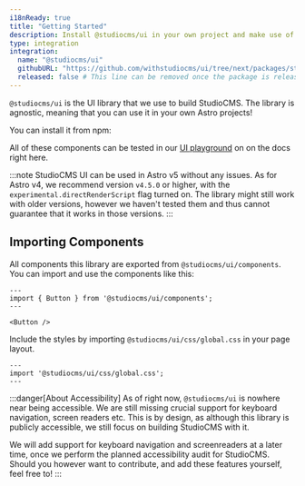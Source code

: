 ```yaml
---
i18nReady: true
title: "Getting Started"
description: Install @studiocms/ui in your own project and make use of our components!
type: integration
integration:
  name: "@studiocms/ui"
  githubURL: "https://github.com/withstudiocms/ui/tree/next/packages/studiocms_ui"
  released: false # This line can be removed once the package is released
---
```



`@studiocms/ui` is the UI library that we use to build StudioCMS. The library is agnostic, meaning that you can use it
in your own Astro projects! 

You can install it from npm:

<PackageManagers type="add" pkg="@studiocms/ui" />

All of these components can be tested in our [UI playground](https://ui-testing.studiocms.dev/) on on the docs right here.

:::note
StudioCMS UI can be used in Astro v5 without any issues. As for Astro v4, we recommend version `v4.5.0` or higher, with the 
`experimental.directRenderScript` flag turned on. The library might still work with older versions, however we haven't tested 
them and thus cannot guarantee that it works in those versions.
:::

## Importing Components

All components this library are exported from `@studiocms/ui/components`. You can import and use the components like this:

```astro showLinenumbers title="ButtonExample.astro"
---
import { Button } from '@studiocms/ui/components';
---

<Button />
```

Include the styles by importing `@studiocms/ui/css/global.css` in your page layout.

```astro showLinenumbers title="Layout.astro"
---
import '@studiocms/ui/css/global.css';
---
```

:::danger[About Accessibility]
As of right now, `@studiocms/ui` is nowhere near being accessible. We are still missing crucial support for keyboard navigation,
screen readers etc. This is by design, as although this library is publicly accessible, we still focus on building StudioCMS with it.

We will add support for keyboard navigation and screenreaders at a later time, once we perform the planned accessibility audit for StudioCMS.
Should you however want to contribute, and add these features yourself, feel free to!
:::
